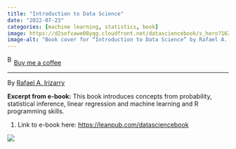 ```yaml
---
title: "Introduction to Data Science"
date: "2022-07-23"
categories: [machine learning, statistics, book]
image: https://d2sofvawe08yqg.cloudfront.net/datasciencebook/s_hero?1620591298
image-alt: "Book cover for “Introduction to Data Science” by Rafael A. Irizarry. The cover has a teal background with the title in bold white uppercase text at the center. Below the title are four minimalist cyan icons representing a light bulb, bar chart, line graph, and data table. At the bottom, a subtitle reads “Data Analysis and Prediction Algorithms with R,” and the author’s name appears in white within a horizontal bar."
---
```


<link href="https://fonts.googleapis.com/css?family=Cookie" rel="stylesheet"><a class="bmc-button" target="_blank" href="https://www.buymeacoffee.com/JoscelinRocha">![Buy me a coffee](https://cdn.buymeacoffee.com/buttons/bmc-new-btn-logo.svg){alt="Buy me a coffee" width="15" height="21"}Buy me a coffee</a>

------------------------------------------------------------------------

By [Rafael A. Irizarry](https://leanpub.com/datasciencebook)

**Excerpt from e-book:** This book introduces concepts from probability, statistical inference, linear regression and machine learning and R programming skills.

1.  Link to e-book here: <https://leanpub.com/datasciencebook>

![](https://d2sofvawe08yqg.cloudfront.net/datasciencebook/s_hero?1620591298)
